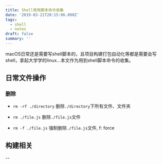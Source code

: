 ```yaml
---
title: Shell常用脚本命令收集
date: '2019-03-21T20:15:06.000Z'
tags:
  - shell
  - notes
draft: false
summary: ''
---
```


macOS日常还是需要写shell脚本的，且项目构建打包自动化等都是需要会写shell，拿起大学学的linux...本文作为用到shell脚本命令的收集。



## 日常文件操作

### 删除

- `rm -rf ./directory`  删除`./directory`下所有文件、文件夹

- `rm ./file.js` 删除`./file.js`文件
- `rm -f ./file.js` 强制删除`./file.js`文件, f: force

## 构建相关

--
